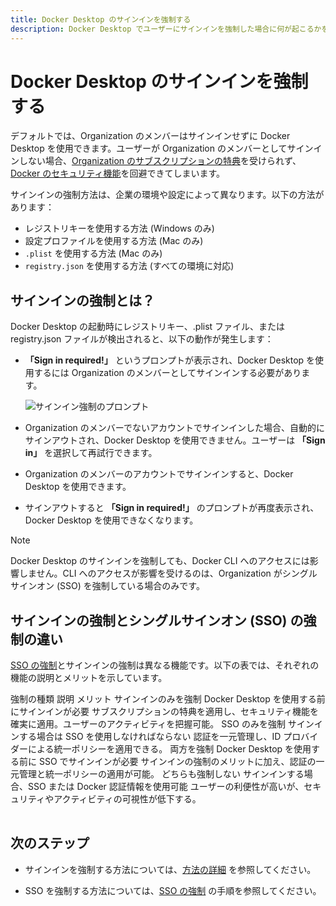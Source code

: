 ```yaml
---
title: Docker Desktop のサインインを強制する
description: Docker Desktop でユーザーにサインインを強制した場合に何が起こるかを理解する
---
```



# Docker Desktop のサインインを強制する

デフォルトでは、Organization のメンバーはサインインせずに Docker Desktop を使用できます。ユーザーが Organization のメンバーとしてサインインしない場合、[Organization のサブスクリプションの特典](https://docs.docker.com/subscription/details/)を受けられず、[Docker のセキュリティ機能](https://docs.docker.com/security/for-admins/hardened-desktop/)を回避できてしまいます。

サインインの強制方法は、企業の環境や設定によって異なります。以下の方法があります：

- レジストリキーを使用する方法 (Windows のみ)
- 設定プロファイルを使用する方法 (Mac のみ)
- `.plist` を使用する方法 (Mac のみ)
- `registry.json` を使用する方法 (すべての環境に対応)

## サインインの強制とは？

Docker Desktop の起動時にレジストリキー、.plist ファイル、または registry.json ファイルが検出されると、以下の動作が発生します：

- **「Sign in required!」** というプロンプトが表示され、Docker Desktop を使用するには Organization のメンバーとしてサインインする必要があります。

  ![サインイン強制のプロンプト](/docker-security-ja/enforce-sign-in.png)

- Organization のメンバーでないアカウントでサインインした場合、自動的にサインアウトされ、Docker Desktop を使用できません。ユーザーは **「Sign in」** を選択して再試行できます。

- Organization のメンバーのアカウントでサインインすると、Docker Desktop を使用できます。

- サインアウトすると **「Sign in required!」** のプロンプトが再度表示され、Docker Desktop を使用できなくなります。

> [!NOTE]
> 
> Docker Desktop のサインインを強制しても、Docker CLI へのアクセスには影響しません。CLI へのアクセスが影響を受けるのは、Organization がシングルサインオン (SSO) を強制している場合のみです。

## サインインの強制とシングルサインオン (SSO) の強制の違い

[SSO の強制]()とサインインの強制は異なる機能です。以下の表では、それぞれの機能の説明とメリットを示しています。

<Table>
  <thead>
    <Table.Tr>
      <Table.Th>強制の種類</Table.Th>
      <Table.Th>説明</Table.Th>
      <Table.Th>メリット</Table.Th>
    </Table.Tr>
  </thead>
  <tbody>
    <Table.Tr>
      <Table.Td>サインインのみを強制</Table.Td>
      <Table.Td>Docker Desktop を使用する前にサインインが必要</Table.Td>
      <Table.Td>サブスクリプションの特典を適用し、セキュリティ機能を確実に適用。ユーザーのアクティビティを把握可能。</Table.Td>
    </Table.Tr>
    <Table.Tr>
      <Table.Td>SSO のみを強制</Table.Td>
      <Table.Td>サインインする場合は SSO を使用しなければならない</Table.Td>
      <Table.Td>認証を一元管理し、ID プロバイダーによる統一ポリシーを適用できる。</Table.Td>
    </Table.Tr>
    <Table.Tr>
      <Table.Td>両方を強制</Table.Td>
      <Table.Td>Docker Desktop を使用する前に SSO でサインインが必要</Table.Td>
      <Table.Td>サインインの強制のメリットに加え、認証の一元管理と統一ポリシーの適用が可能。</Table.Td>
    </Table.Tr>
    <Table.Tr>
      <Table.Td>どちらも強制しない</Table.Td>
      <Table.Td>サインインする場合、SSO または Docker 認証情報を使用可能</Table.Td>
      <Table.Td>ユーザーの利便性が高いが、セキュリティやアクティビティの可視性が低下する。</Table.Td>
    </Table.Tr>
  </tbody>
</Table>

## 次のステップ

- サインインを強制する方法については、[方法の詳細](/docker-security-ja/for-admins/enforce-sign-in/methods) を参照してください。

- SSO を強制する方法については、[SSO の強制](/docker-security-ja/for-admins/single-sign-on/connect) の手順を参照してください。
